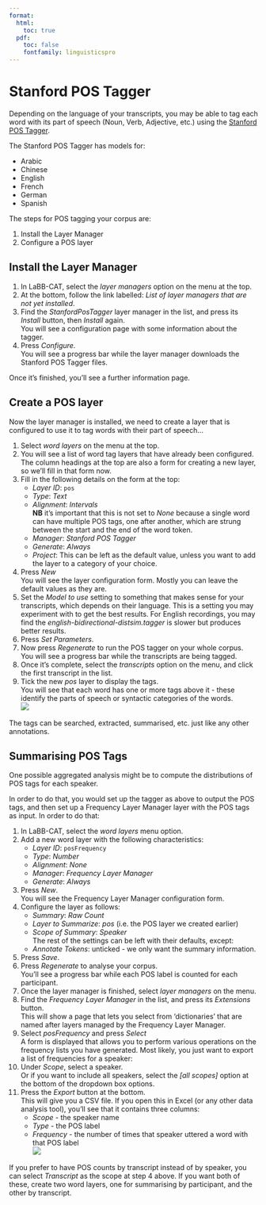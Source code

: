 ```yaml
---
format:
  html:
    toc: true
  pdf: 
    toc: false
    fontfamily: linguisticspro
---
```

# Stanford POS Tagger

Depending on the language of your transcripts, you may be able to tag each word with its part of speech (Noun, Verb, Adjective, etc.) using the 
[Stanford POS Tagger](https://nlp.stanford.edu/software/tagger.html).

The Stanford POS Tagger has models for:

- Arabic
- Chinese
- English
- French
- German
- Spanish

The steps for POS tagging your corpus are:

1. Install the Layer Manager
2. Configure a POS layer

## Install the Layer Manager

1. In LaBB-CAT, select the *layer managers* option on the menu at the top.
1. At the bottom, follow the link labelled: *List of layer managers that are not yet installed*.
1. Find the *StanfordPosTagger* layer manager in the list, and press its *Install* button, then *Install* again.  
   You will see a configuration page with some information about the tagger.
1. Press *Configure.*  
   You will see a progress bar while the layer manager downloads the Stanford POS Tagger files.  

Once it's finished, you'll see a further information page. 

## Create a POS layer

Now the layer manager is installed, we need to create a layer that is configured to use it to tag words with their part of speech...

1. Select *word layers* on the menu at the top.
1. You will see a list of word tag layers that have already been configured. The column headings at the top are also a form for creating a new layer, so we'll fill in that form now.
1. Fill in the following details on the form at the top:
    - *Layer ID*: `pos`
    - *Type*:  *Text*
    - *Alignment*: *Intervals*  
      **NB** it's important that this is not set to *None* because a single word can have multiple POS tags, one after another, which are strung between the start and the end of the word token.
    - *Manager*: *Stanford POS Tagger*
    - *Generate*: *Always*
    - *Project*: This can be left as the default value, unless you want to add the layer to a category of your choice.
1. Press *New*  
   You will see the layer configuration form. Mostly you can leave the default values as they are.
1. Set the *Model to use* setting to something that makes sense for your transcripts, which depends on their language. This is a setting you may experiment with to get the best results. For English recordings, you may find the *english-bidirectional-distsim.tagger* is slower but produces better results.
1. Press *Set Parameters*.
1. Now press *Regenerate* to run the POS tagger on your whole corpus.  
   You will see a progress bar while the transcripts are being tagged.
1. Once it's complete, select the *transcripts* option on the menu, and click the first transcript in the list.
1. Tick the new *pos* layer to display the tags.  
   You will see that each word has one or more tags above it - these identify the parts of speech or syntactic categories of the words.  
   ![](StanfordPOSTaggedUtterances.png){fig-alt="An example transcript with tags: the (DT) first (JJ) one (CD) being (VDG) September (NNP) etc..."}

The tags can be searched, extracted, summarised, etc. just like any other annotations.

## Summarising POS Tags

One possible aggregated analysis might be to compute the distributions of POS tags for each speaker.

In order to do that, you would set up the tagger as above to output the POS tags, and then set up a Frequency Layer Manager layer with the POS tags as input. In order to do that:

1. In LaBB-CAT, select the *word layers* menu option.
1. Add a new word layer with the following characteristics:
    - *Layer ID*: `posFrequency`
    - *Type*: *Number*
    - *Alignment*: *None*
    - *Manager*: *Frequency Layer Manager*
    - *Generate*: *Always*
1. Press *New*.  
   You will see the Frequency Layer Manager configuration form.
1. Configure the layer as follows:
    - *Summary*: *Raw Count*
    - *Layer to Summarize*: *pos* (i.e. the POS layer we created earlier)
    - *Scope of Summary*: *Speaker*  
      The rest of the settings can be left with their defaults, except:
    - *Annotate Tokens*: unticked - we only want the summary information.
1. Press *Save*.
1. Press *Regenerate* to analyse your corpus.  
   You'll see a progress bar while each POS label is counted for each participant.
1. Once the layer manager is finished, select *layer managers* on the menu.
1. Find the *Frequency Layer Manager* in the list, and press its *Extensions* button.  
   This will show a page that lets you select from 'dictionaries' that are named after layers managed by the Frequency Layer Manager.
1. Select *posFrequency* and press *Select*  
   A form is displayed that allows you to perform various operations on the frequency lists you have generated. Most likely, you just want to export a list of frequencies for a speaker:
1. Under *Scope*, select a speaker.  
   Or if you want to include all speakers, select the *[all scopes]* option at the bottom of the dropdown box options.
1. Press the *Export* button at the bottom.  
   This will give you a CSV file. If you open this in Excel (or any other data analysis tool), you'll see that it contains three columns:
    - *Scope* - the speaker name
    - *Type* - the POS label
    - *Frequency* - the number of times that speaker uttered a word with that POS label  
    ![](StanfordPOSFrequenciesByParticipant.png){fig-alt="A spreadsheet with colums: Scope, Type, Frequency, and rows like: AP511_MikeThorpe, CC, 71, etc."}

If you prefer to have POS counts by transcript instead of by speaker, you can select *Transcript* as the scope at step 4 above. If you want both of these, create two word layers, one for summarising by participant, and the other by transcript.
